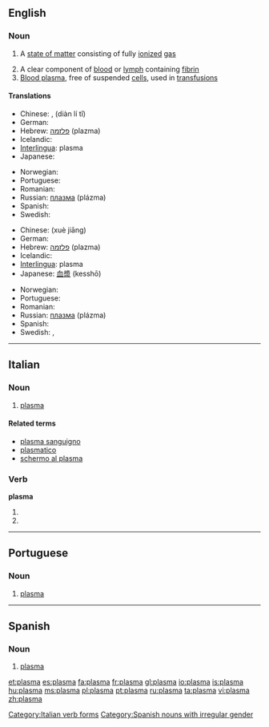 {{see|plasmă}}
{{wikipedia|Plasma}}
==English==

===Noun===
{{wikipedia}}
{{en-noun}}

# {{physics}} A [[state of matter]] consisting of fully [[ionized]] [[gas]]
# A clear component of [[blood]] or [[lymph]] containing [[fibrin]]
# [[blood plasma|Blood plasma]], free of suspended [[cell]]s, used in [[transfusion]]s

====Translations====
{{trans-top|high energy state of matter}}
* Chinese: {{t|cmn|電離體|sc=Hani|xs=Mandarin}}, {{t|cmn|电离体|sc=Hani|xs=Mandarin}} (diàn lí tǐ)
* German: {{t+|de|Plasma|n}}
* Hebrew: [[פלזמה]] (plazma) {{f}}
* Icelandic: {{t+|is|rafgas|n}}
* [[Interlingua]]: plasma
* Japanese: {{t+|ja|プラズマ|tr=purazuma|sc=Jpan}}
{{trans-mid}}
* Norwegian: {{t-|no|plasma|n}}
* Portuguese: {{t+|pt|plasma|m}}
* Romanian: {{t+|ro|plasmă|f}}
* Russian: [[плазма]] (plázma) {{f}}
* Spanish: {{t+|es|plasma|f}}
* Swedish: {{t-|sv|plasma|c}}
{{trans-bottom}}

{{trans-top|component of blood}}
* Chinese: {{t|cmn|血浆|sc=Hani|xs=Mandarin}} (xuè jiāng)
* German: {{t+|de|Plasma|n}}
* Hebrew: [[פלזמה]] (plazma) {{f}}
* Icelandic: {{t+|is|blóðvökvi|m}}
* [[Interlingua]]: plasma
* Japanese: [[血漿]] (kesshō)
{{trans-mid}}
* Norwegian: {{t-|no|plasma|n}}
* Portuguese: {{t+|pt|plasma|m}}
* Romanian: {{t+|ro|plasmă|f}}
* Russian: [[плазма]] (plázma) {{f}}
* Spanish: {{t+|es|plasma|f}}
* Swedish: {{t+|sv|blodplasma|c}}, {{t-|sv|plasma|c}}
{{trans-bottom}}

----

==Italian==
{{wikipedia|lang=it}}

===Noun===
{{it-noun|plasm|m|a|i}}

# {{context|physics|biology|lang=it}} [[plasma#English|plasma]]

====Related terms====
* [[plasma sanguigno]]
* [[plasmatico]]
* [[schermo al plasma]]

===Verb===
'''plasma'''

# {{form of|[[third-person|Third-person]] [[singular]] [[present tense]]|[[plasmare#Italian|plasmare]]|lang=Italian}}
# {{form of|[[second-person|Second-person]] singular [[imperative]]|plasmare#Italian|plasmare|lang=Italian}}

[[Category:Italian verb forms]]

----

==Portuguese==

===Noun===
{{pt-noun-m-unc}}

# {{context|physics|biology|lang=pt}} [[#English|plasma]]

----

==Spanish==

===Noun===
{{es-noun-m-unc}}

# {{context|physics|biology|lang=es}} [[#English|plasma]]

[[Category:Spanish nouns with irregular gender]]

[[et:plasma]]
[[es:plasma]]
[[fa:plasma]]
[[fr:plasma]]
[[gl:plasma]]
[[io:plasma]]
[[is:plasma]]
[[hu:plasma]]
[[ms:plasma]]
[[pl:plasma]]
[[pt:plasma]]
[[ru:plasma]]
[[ta:plasma]]
[[vi:plasma]]
[[zh:plasma]]